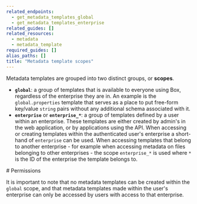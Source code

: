 ```yaml
---
related_endpoints:
  - get_metadata_templates_global
  - get_metadata_templates_enterprise
related_guides: []
related_resources:
  - metadata
  - metadata_template
required_guides: []
alias_paths: []
title: "Metadata template scopes"
---
```

Metadata templates are grouped into two distinct groups, or **scopes**.

* **`global`**: a group of templates that is available to everyone using Box, regardless of the enterprise they are in. An example is the `global.properties` template that serves as a place to put free-form key/value `string` pairs without any additional schema associated with it.
* **`enterprise`** or **`enterprise_*`**: a group of templates defined by a user within an enterprise. These templates are either created by admin's in the web application, or by applications using the API. When accessing or creating templates within the authenticated user's enterprise a short-hand of `enterprise` can be used. When accessing templates that belong to another enterprise - for example when accessing metadata on files belonging to other enterprises - the scope `enterprise_*` is used where `*` is the ID of the enterprise the template belongs to.

<Message warning>
  # Permissions

  It is important to note that no metadata templates can be created within the
  `global` scope, and that metadata templates made within the user's enterprise
  can only be accessed by users with access to that enterprise.
</Message>
